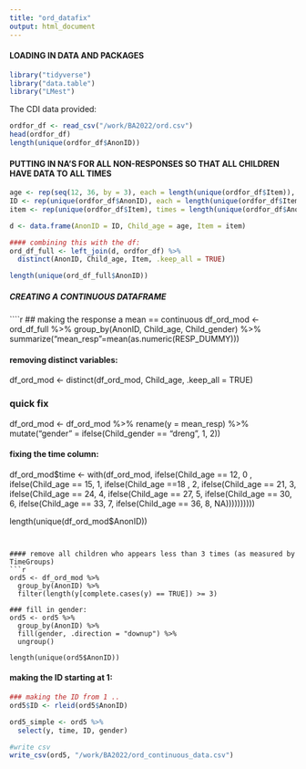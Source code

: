 ```yaml
---
title: "ord_datafix"
output: html_document
---
```


#### LOADING IN DATA AND PACKAGES 
```r
library("tidyverse")
library("data.table")
library("LMest")
```

The CDI data provided:
```r
ordfor_df <- read_csv("/work/BA2022/ord.csv") 
head(ordfor_df)
length(unique(ordfor_df$AnonID))
```


#### PUTTING IN NA'S FOR ALL NON-RESPONSES SO THAT ALL CHILDREN HAVE DATA TO ALL TIMES 
```r
age <- rep(seq(12, 36, by = 3), each = length(unique(ordfor_df$Item)), times = length(unique(ordfor_df$AnonID)))
ID <- rep(unique(ordfor_df$AnonID), each = length(unique(ordfor_df$Item))*length(unique(age)))
item <- rep(unique(ordfor_df$Item), times = length(unique(ordfor_df$AnonID))*length(unique(age)))

d <- data.frame(AnonID = ID, Child_age = age, Item = item)

#### combining this with the df:
ord_df_full <- left_join(d, ordfor_df) %>% 
  distinct(AnonID, Child_age, Item, .keep_all = TRUE)

length(unique(ord_df_full$AnonID))
```

##### CREATING A CONTINUOUS DATAFRAME
````r
## making the response a mean == continuous
df_ord_mod <- ord_df_full %>% 
  group_by(AnonID, Child_age, Child_gender) %>% 
  summarize("mean_resp"=mean(as.numeric(RESP_DUMMY)))

#### removing distinct variables: 
df_ord_mod <- distinct(df_ord_mod, Child_age, .keep_all = TRUE)

### quick fix
df_ord_mod <- df_ord_mod %>% 
  rename(y = mean_resp) %>% 
  mutate("gender" = ifelse(Child_gender == "dreng", 1, 2))

#### fixing the time column:
df_ord_mod$time <-  with(df_ord_mod, ifelse(Child_age == 12, 0 ,  ifelse(Child_age == 15, 1, ifelse(Child_age ==18 , 2, ifelse(Child_age == 21, 3, ifelse(Child_age == 24, 4, ifelse(Child_age == 27, 5, ifelse(Child_age == 30, 6, ifelse(Child_age == 33, 7, ifelse(Child_age == 36, 8, NA))))))))))


length(unique(df_ord_mod$AnonID))
```


#### remove all children who appears less than 3 times (as measured by TimeGroups)
```r
ord5 <- df_ord_mod %>% 
  group_by(AnonID) %>% 
  filter(length(y[complete.cases(y) == TRUE]) >= 3)

### fill in gender:
ord5 <- ord5 %>%
  group_by(AnonID) %>%
  fill(gender, .direction = "downup") %>%
  ungroup()

length(unique(ord5$AnonID))

```

#### making the ID starting at 1:
```r
### making the ID from 1 .. 
ord5$ID <- rleid(ord5$AnonID)

ord5_simple <- ord5 %>% 
  select(y, time, ID, gender)

#write csv
write_csv(ord5, "/work/BA2022/ord_continuous_data.csv")
```

